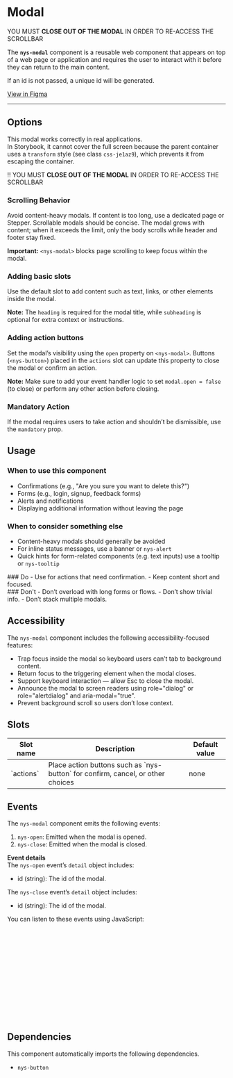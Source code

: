 
<Meta of={NysModalStories} title="Components/Modal/Documentation" />

# Modal
<nys-alert
  type="warning"
  heading="Modal display limited in Storybook">
  YOU MUST <strong>CLOSE OUT OF THE MODAL</strong> IN ORDER TO RE-ACCESS THE SCROLLBAR 
</nys-alert>

The **`nys-modal`** component is a reusable web component that appears on top of a web page or application and requires the user to interact with it before they can return to the main content.

If an id is not passed, a unique id will be generated.

<div className="nys-grid-row nys-grid-gap-1">
  <nys-badge label="Stable" prefixIcon="code"></nys-badge>
  <nys-badge
    prefixIcon
    prefixLabel="WCAG 2.2"
    label="AA"
    intent="success"
  ></nys-badge>
  <p className="pill pill--uikit">
    <a href="https://www.figma.com/design/TODO/add/url" target="_blank">View in Figma</a>
  </p>
</div>

---

<Canvas of={NysModalStories.Basic} />

<Controls />

## Options

<nys-alert
  type="danger"
  heading="Modal display limited in Storybook">
   This modal works correctly in real applications.  
  In Storybook, it cannot cover the full screen because the parent container uses a
  <code>transform</code> style (see class <code>css-je1az9</code>), which prevents it
  from escaping the container.

  ‼️ YOU MUST <strong>CLOSE OUT OF THE MODAL</strong> IN ORDER TO RE-ACCESS THE SCROLLBAR
</nys-alert>
<br/>

### Scrolling Behavior
Avoid content-heavy modals. If content is too long, use a dedicated page or Stepper. Scrollable modals should be concise. The modal grows with content; when it exceeds the limit, only the body scrolls while header and footer stay fixed. 

**Important:** `<nys-modal>` blocks page scrolling to keep focus within the modal.

### Adding basic slots
Use the default slot to add content such as text, links, or other elements inside the modal.

**Note:** The `heading` is required for the modal title, while `subheading` is optional for extra context or instructions.
<Canvas of={NysModalStories.BasicSlot} />

### Adding action buttons
Set the modal’s visibility using the `open` property on `<nys-modal>`.
Buttons (`<nys-button>`) placed in the `actions` slot can update this property to close the modal or confirm an action.

**Note:** Make sure to add your event handler logic to set `modal.open = false` (to close) or perform any other action before closing.
<Canvas of={NysModalStories.ActionButtonSlot} />

### Mandatory Action 
If the modal requires users to take action and shouldn’t be dismissible, use the `mandatory` prop.
<Canvas of={NysModalStories.MandatoryAction} />

## Usage

### When to use this component
- Confirmations (e.g., "Are you sure you want to delete this?")
- Forms (e.g., login, signup, feedback forms)
- Alerts and notifications
- Displaying additional information without leaving the page

### When to consider something else
- Content-heavy modals should generally be avoided
- For inline status messages, use a banner or `nys-alert`
- Quick hints for form-related components (e.g. text inputs) use a tooltip or `nys-tooltip`

<div className="nys-grid-row nys-grid-gap-lg">
  <div className="nys-mobile-lg:nys-grid-col">
    <div className="usage-card usage-card--do">
      ### <nys-icon name="check_circle" color="var(--nys-color-success)" /> Do
      - Use for actions that need confirmation.
      - Keep content short and focused.
    </div>
  </div>
  <div className="nys-mobile-lg:nys-grid-col">
    <div className="usage-card usage-card--dont">
      ### <nys-icon name="error" color="var(--nys-color-danger)" /> Don't
      - Don’t overload with long forms or flows.
      - Don’t show trivial info.
      - Don’t stack multiple modals.
    </div>
  </div>
</div>

## Accessibility

The `nys-modal` component includes the following accessibility-focused features:

- Trap focus inside the modal so keyboard users can’t tab to background content.
- Return focus to the triggering element when the modal closes.
- Support keyboard interaction — allow Esc to close the modal.
- Announce the modal to screen readers using role="dialog" or role="alertdialog" and aria-modal="true".
- Prevent background scroll so users don’t lose context.

## Slots
<table>
    <thead>
    <tr>
        <th>Slot name</th>
        <th>Description</th>
        <th>Default value</th>
    </tr>
    </thead>
    <tbody>
    <tr>
        <td>`actions`</td>
        <td>Place action buttons such as `nys-button` for confirm, cancel, or other choices</td>
        <td>none</td>
    </tr>
    </tbody>
</table>

## Events

The `nys-modal` component emits the following events:

1. `nys-open`: Emitted when the modal is opened.
2. `nys-close`: Emitted when the modal is closed.

**Event details** \
The `nys-open` event’s `detail` object includes:
- id (string): The id of the modal.

The `nys-close` event’s `detail` object includes:
- id (string): The id of the modal.

You can listen to these events using JavaScript:

```js
// Select the modal component
const modal = document.querySelector("nys-modal");

// Listen for the 'nys-open' event
modal.addEventListener("nys-open", (event) => {
  const { id } = event.detail;
  console.log(`Modal (${id}) is opened`);
});

// Listen for the 'nys-close' event
modal.addEventListener("nys-close", (event) => {
  const { id, reason } = event.detail;
  console.log(`Modal (${id}) is closed.`);
});
```

## Dependencies

This component automatically imports the following dependencies.

- `nys-button`
